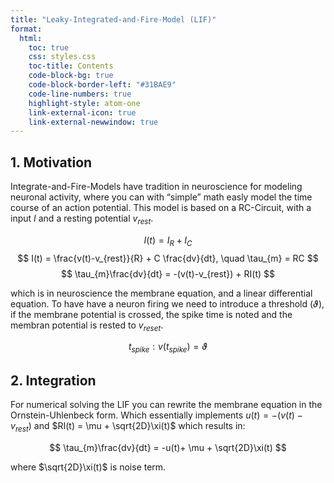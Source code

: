 ```yaml
---
title: "Leaky-Integrated-and-Fire-Model (LIF)"
format:
  html:
    toc: true
    css: styles.css
    toc-title: Contents
    code-block-bg: true
    code-block-border-left: "#31BAE9"
    code-line-numbers: true
    highlight-style: atom-one
    link-external-icon: true
    link-external-newwindow: true
---
```


## 1. Motivation

Integrate-and-Fire-Models have tradition in neuroscience for modeling neuronal
activity, where you can with "simple" math easly model the time course of an
action potential. This model is based on a RC-Circuit, with a input $I$ and a
resting potential $v_{rest}$.

$$ I(t) = I_{R} + I_{C} $$
$$ I(t) = \frac{v(t)-v_{rest}}{R} + C \frac{dv}{dt}, \quad \tau_{m} = RC $$
$$ \tau_{m}\frac{dv}{dt} = -(v(t)-v_{rest}) + RI(t) $$

which is in neuroscience the membrane equation, and a linear differential
equation. To have have a neuron firing we need to introduce a threshold ($\vartheta$), if the
membrane potential is crossed, the spike time is noted and the membran
potential is rested to $v_{reset}$.

$$t_{spike}: v(t_{spike})=\vartheta$$

## 2. Integration

For numerical solving the LIF you can rewrite the membrane equation in the Ornstein-Uhlenbeck form. Which essentially implements $u(t) = -(v(t)-v_{rest})$ and $RI(t) = \mu + \sqrt{2D}\xi(t)$
which results in:

$$ \tau_{m}\frac{dv}{dt} = -u(t)+ \mu + \sqrt{2D}\xi(t)  $$

where $\sqrt{2D}\xi(t)$ is noise term.
